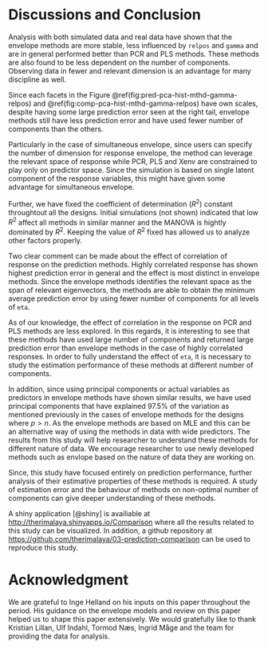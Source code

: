 # Discussions and Conclusion

Analysis with both simulated data and real data have shown that the envelope methods are more stable, less influenced by `relpos` and `gamma` and are in general performed better than PCR and PLS methods. These methods are also found to be less dependent on the number of components. Observing data in fewer and relevant dimension is an advantage for many discipline as well.

Since each facets in the Figure \@ref(fig:pred-pca-hist-mthd-gamma-relpos) and \@ref(fig:comp-pca-hist-mthd-gamma-relpos) have own scales, despite having some large prediction error seen at the right tail, envelope methods still have less prediction error and have used fewer number of components than the others.

Particularly in the case of simultaneous envelope, since users can specify the number of dimension for response envelope, the method can leverage the relevant space of response while PCR, PLS and Xenv are constrained to play only on predictor space. Since the simulation is based on single latent component of the response variables, this might have given some advantage for simultaneous envelope.

Further, we have fixed the coefficient of determination ($R^2$) constant throughtout all the designs. Initial simulations (not shown) indicated that low $R^2$ affect all methods in similar manner and the MANOVA is hightly dominated by $R^2$. Keeping the value of $R^2$ fixed has allowed us to analyze other factors properly.

Two clear comment can be made about the effect of correlation of response on the prediction methods. Highly correlated response has shown highest prediction error in general and the effect is most distinct in envelope methods. Since the envelope methods identifies the relevant space as the span of relevant eigenvectors, the methods are able to obtain the minimum average prediction error by using fewer number of components for all levels of `eta`.

As of our knowledge, the effect of correlation in the response on PCR and PLS methods are less explored. In this regards, it is interesting to see that these methods have used large number of components and returned large prediction error than envelope methods in the case of highly correlated responses. In order to fully understand the effect of `eta`, it is necessary to study the estimation performance of these methods at different number of components.

In addition, since using principal components or actual variables as predictors in envelope methods have shown similar results, we have used principal components that have explained 97.5% of the variation as mentioned previously in the cases of envelope methods for the designs where $p>n$. As the envelope methods are based on MLE and this can be an alternative way of using the methods in data with wide predictors. The results from this study will help researcher to understand these methods for different nature of data. We encourage researcher to use newly developed methods such as envlope based on the nature of data they are working on.

Since, this study have focused entirely on prediction performance, further analysis of their estimative properties of these methods is required. A study of estimation error and the behaviour of methods on non-optimal number of components can give deeper understanding of these methods.

A shiny application [@shiny] is availiable at [http://therimalaya.shinyapps.io/Comparison](http://therimalaya.shinyapps.io/Comparison) where all the results related to this study can be visualized. In addition, a github repository at [https://github.com/therimalaya/03-prediction-comparison](https://github.com/therimalaya/03-prediction-comparison) can be used to reproduce this study.

# Acknowledgment
We are grateful to Inge Helland on his inputs on this paper throughout the period. His guidance on the envelope models and review on this paper helped us to shape this paper extensively. We would gratefully like to thank Kristian Lillan, Ulf Indahl, Tormod Næs, Ingrid Måge and the team for providing the data for analysis.
